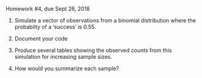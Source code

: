 
Homework #4, due Sept 26, 2018



1. Simulate a vector of observations from a binomial distribution where the probabilty of a 'success' is 0.55.

2. Document your code

3. Produce several tables showing the observed counts from this simulation for increasing sample sizes.

4. How would you summarize each sample?
